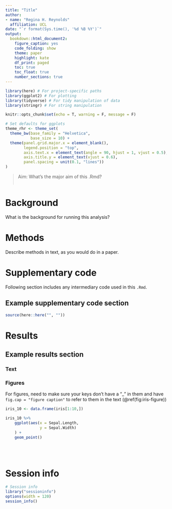 ```yaml
---
title: "Title"
author: 
- name: "Regina H. Reynolds"
  affiliation: UCL
date: "`r format(Sys.time(), '%d %B %Y')`"
output: 
  bookdown::html_document2:
    figure_caption: yes
    code_folding: show
    theme: paper
    highlight: kate
    df_print: paged
    toc: true
    toc_float: true
    number_sections: true
---
```


```r

library(here) # For project-specific paths
library(ggplot2) # For plotting
library(tidyverse) # For tidy manipulation of data
library(stringr) # For string manipulation

knitr::opts_chunk$set(echo = T, warning = F, message = F)

# Set defaults for ggplots 
theme_rhr <- theme_set(
  theme_bw(base_family = "Helvetica",
           base_size = 10) + 
  theme(panel.grid.major.x = element_blank(),
        legend.position = "top",
        axis.text.x = element_text(angle = 90, hjust = 1, vjust = 0.5),
        axis.title.y = element_text(vjust = 0.6),
        panel.spacing = unit(0.1, "lines"))
)

```

> Aim: What's the major aim of this .Rmd?
<br><br>

# Background

What is the background for running this analysis?

# Methods {.tabset}

Describe methods in text, as you would do in a paper.

# Supplementary code {.tabset}

Following section includes any intermediary code used in this `.Rmd`.

## Example supplementary code section

```r

source(here::here("", ""))

```

# Results 

## Example results section {.tabset}

### Text

### Figures

For figures, need to make sure your keys don't have a "_" in them and have `fig.cap = "figure caption"` to refer to them in the text (\@ref(fig:iris-figure))

```r

iris_10 <- data.frame(iris[1:10,]) 

iris_10 %>% 
    ggplot(aes(x = Sepal.Length,
               y = Sepal.Width)
    ) +
    geom_point()

```

<br><br>

# Session info

```r
# Session info
library("sessioninfo")
options(width = 120)
session_info()
```
